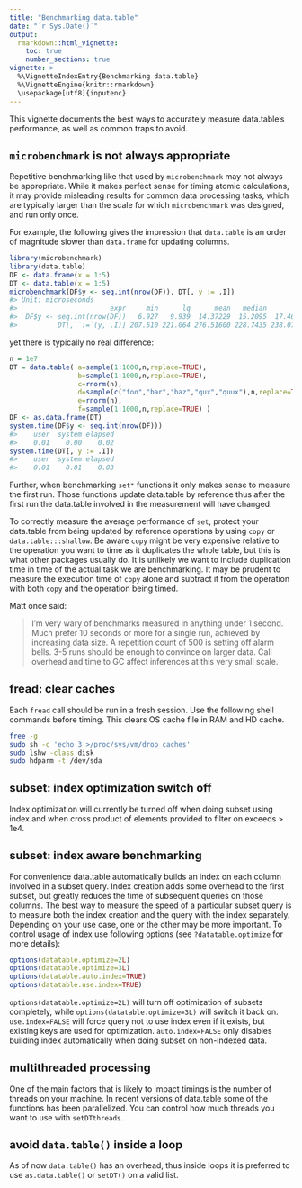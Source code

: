 ```yaml
---
title: "Benchmarking data.table"
date: "`r Sys.Date()`"
output:
  rmarkdown::html_vignette:
    toc: true
    number_sections: true
vignette: >
  %\VignetteIndexEntry{Benchmarking data.table}
  %\VignetteEngine{knitr::rmarkdown}
  \usepackage[utf8]{inputenc}
---
```


<style>
h2 {
    font-size: 20px;
}
</style>

This vignette documents the best ways to accurately measure data.table's performance, as well as common traps to avoid.

## `microbenchmark` is not always appropriate
Repetitive benchmarking like that used by `microbenchmark` may not always be appropriate. 
While it makes perfect sense for timing atomic calculations, it may provide misleading results for common data processing tasks, which are typically larger than the scale for which `microbenchmark` was designed, and run only once.

For example, the following gives the impression that `data.table` is an order of magnitude slower than `data.frame` for updating columns.

``` r
library(microbenchmark)
library(data.table)
DF <- data.frame(x = 1:5)
DT <- data.table(x = 1:5)
microbenchmark(DF$y <- seq.int(nrow(DF)), DT[, y := .I])
#> Unit: microseconds
#>                       expr     min      lq      mean   median       uq        max neval cld
#>  DF$y <- seq.int(nrow(DF))   6.927   9.939  14.37229  15.2095  17.4690     35.840   100  a 
#>          DT[, `:=`(y, .I)] 207.510 221.064 276.51600 228.7435 238.0795   4912.183   100   b
```

yet there is typically no real difference:

```r
n = 1e7
DT = data.table( a=sample(1:1000,n,replace=TRUE),
                 b=sample(1:1000,n,replace=TRUE),
                 c=rnorm(n),
                 d=sample(c("foo","bar","baz","qux","quux"),n,replace=TRUE),
                 e=rnorm(n),
                 f=sample(1:1000,n,replace=TRUE) )
DF <- as.data.frame(DT)
system.time(DF$y <- seq.int(nrow(DF)))
#>    user  system elapsed 
#>    0.01    0.00    0.02
system.time(DT[, y := .I])
#>    user  system elapsed 
#>    0.01    0.01    0.03
```

Further, when benchmarking `set*` functions it only makes sense to measure the first run. Those functions update data.table by reference thus after the first run the data.table involved in the measurement will have changed.

To correctly measure the average performance of `set`, protect your data.table from being updated by reference operations by using `copy` or `data.table:::shallow`. Be aware `copy` might be very expensive relative to the operation you want to time as it duplicates the whole table, but this is what other packages usually do. It is unlikely we want to include duplication time in time of the actual task we are benchmarking. It may be prudent to measure the execution time of `copy` alone and subtract it from the operation with both `copy` and the operation being timed.

Matt once said:

> I'm very wary of benchmarks measured in anything under 1 second. Much prefer 10 seconds or more for a single run, achieved by increasing data size. A repetition count of 500 is setting off alarm bells. 3-5 runs should be enough to convince on larger data. Call overhead and time to GC affect inferences at this very small scale.

## fread: clear caches

Each `fread` call should be run in a fresh session. Use the following shell commands before timing. This clears OS cache file in RAM and HD cache.

```sh
free -g
sudo sh -c 'echo 3 >/proc/sys/vm/drop_caches'
sudo lshw -class disk
sudo hdparm -t /dev/sda
```

## subset: index optimization switch off

Index optimization will currently be turned off when doing subset using index and when cross product of elements provided to filter on exceeds > 1e4.

## subset: index aware benchmarking

For convenience data.table automatically builds an index on each column involved in a subset query. Index creation adds some overhead to the first subset, but greatly reduces the time of subsequent queries on those columns. The best way to measure the speed of a particular subset query is to measure both the index creation and the query with the index separately. Depending on your use case, one or the other may be more important.
To control usage of index use following options (see `?datatable.optimize` for more details):

```r
options(datatable.optimize=2L)
options(datatable.optimize=3L)
options(datatable.auto.index=TRUE)
options(datatable.use.index=TRUE)
```
`options(datatable.optimize=2L)` will turn off optimization of subsets completely, while `options(datatable.optimize=3L)` will switch it back on.
`use.index=FALSE` will force query not to use index even if it exists, but existing keys are used for optimization. `auto.index=FALSE` only disables building index automatically when doing subset on non-indexed data.





## multithreaded processing

One of the main factors that is likely to impact timings is the number of threads on your machine. In recent versions of data.table some of the functions has been parallelized.
You can control how much threads you want to use with `setDTthreads`.

## avoid `data.table()` inside a loop

As of now `data.table()` has an overhead, thus inside loops it is preferred to use `as.data.table()` or `setDT()` on a valid list.
